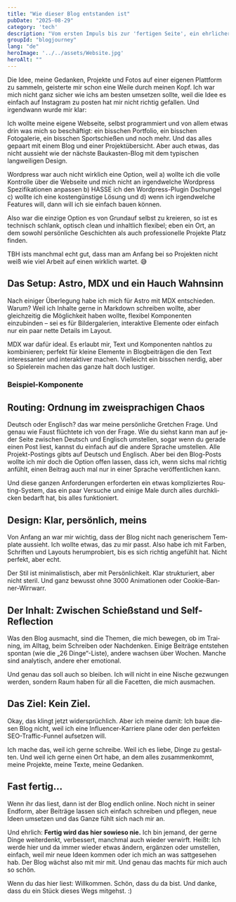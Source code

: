 ```yaml
---
title: "Wie dieser Blog entstanden ist"
pubDate: "2025-08-29"
category: 'tech'
description: "Vom ersten Impuls bis zur 'fertigen Seite', ein ehrlicher Blick hinter die Kulissen dieser Webseite."
groupId: "blogjourney"
lang: "de"
heroImage: '../../assets/Website.jpg'
heroAlt: ""
---
```


Die Idee, meine Gedanken, Projekte und Fotos auf einer eigenen Plattform zu sammeln, geisterte mir schon eine Weile durch meinen Kopf. Ich war mich nicht ganz sicher wie ichs am besten umsetzen sollte, weil die Idee es einfach auf Instagram zu posten hat mir nicht richtig gefallen. Und irgendwann wurde mir klar:

Ich wollte meine eigene Webseite, selbst programmiert und von allem etwas drin was mich so beschäftigt: ein bisschen Portfolio, ein bisschen Fotogalerie, ein bisschen Sportschießen und noch mehr. Und das alles gepaart mit einem Blog und einer Projektübersicht. Aber auch etwas, das nicht aussieht wie der nächste Baukasten-Blog mit dem typischen langweiligen Design. 

Wordpress war auch nicht wirklich eine Option, weil a) wollte ich die volle Kontrolle über die Webseite und mich nicht an irgendwelche Wordpress Spezifikationen anpassen b) HASSE ich den Wordpress-Plugin Dschungel c) wollte ich eine kostengünstige Lösung und d) wenn ich irgendwelche Features will, dann will ich sie einfach bauen können. 

Also war die einzige Option es von Grundauf selbst zu kreieren, so ist es technisch schlank, optisch clean und inhaltlich flexibel; eben ein Ort, an dem sowohl persönliche Geschichten als auch professionelle Projekte Platz finden.

TBH ists manchmal echt gut, dass man am Anfang bei so Projekten nicht weiß wie viel Arbeit auf einen wirklich wartet. 😅

## Das Setup: Astro, MDX und ein Hauch Wahnsinn

Nach einiger Überlegung habe ich mich für Astro mit MDX entschieden. Warum? Weil ich Inhalte gerne in Markdown schreiben wollte, aber gleichzeitig die Möglichkeit haben wollte, flexibel Komponenten einzubinden – sei es für Bildergalerien, interaktive Elemente oder einfach nur ein paar nette Details im Layout.

MDX war dafür ideal. Es erlaubt mir, Text und Komponenten nahtlos zu kombinieren; perfekt für kleine Elemente in Blogbeiträgen die den Text interessanter und interaktiver machen. Vielleicht ein bisschen nerdig, aber so Spielerein machen das ganze halt doch lustiger.


### Beispiel-Komponente

<ShootingValueCounter lang="de"/>

## Routing: Ordnung im zweisprachigen Chaos

Deutsch oder Englisch? das war meine persönliche Gretchen Frage. Und genau wie Faust flüchtete ich von der Frage. Wie du siehst kann man auf jeder Seite zwischen Deutsch und Englisch umstellen, sogar wenn du gerade einen Post liest, kannst du einfach auf die andere Sprache umstellen. Alle Projekt-Postings gibts auf Deutsch und Englisch. Aber bei den Blog-Posts wollte ich mir doch die Option offen lassen, dass ich, wenn sichs mal richtig anfühlt, einen Beitrag auch mal nur in einer Sprache veröffentlichen kann.

Und diese ganzen Anforderungen erforderten ein etwas kompliziertes Routing-System, das ein paar Versuche und einige Male durch alles durchklicken bedarft hat, bis alles funktioniert.

## Design: Klar, persönlich, meins

Von Anfang an war mir wichtig, dass der Blog nicht nach generischem Template aussieht. Ich wollte etwas, das zu mir passt. Also habe ich mit Farben, Schriften und Layouts herumprobiert, bis es sich richtig angefühlt hat. Nicht perfekt, aber echt.

Der Stil ist minimalistisch, aber mit Persönlichkeit. Klar strukturiert, aber nicht steril. Und ganz bewusst ohne 3000 Animationen oder Cookie-Banner-Wirrwarr.

## Der Inhalt: Zwischen Schießstand und Self-Reflection

Was den Blog ausmacht, sind die Themen, die mich bewegen, ob im Training, im Alltag, beim Schreiben oder Nachdenken. Einige Beiträge entstehen spontan (wie die „26 Dinge“-Liste), andere wachsen über Wochen. Manche sind analytisch, andere eher emotional.

Und genau das soll auch so bleiben. Ich will nicht in eine Nische gezwungen werden, sondern Raum haben für all die Facetten, die mich ausmachen.

## Das Ziel: Kein Ziel.

Okay, das klingt jetzt widersprüchlich. Aber ich meine damit: Ich baue diesen Blog nicht, weil ich eine Influencer-Karriere plane oder den perfekten SEO-Traffic-Funnel aufsetzen will.

Ich mache das, weil ich gerne schreibe. Weil ich es liebe, Dinge zu gestalten. Und weil ich gerne einen Ort habe, an dem alles zusammenkommt, meine Projekte, meine Texte, meine Gedanken.

## Fast fertig…

Wenn ihr das liest, dann ist der Blog endlich online. Noch nicht in seiner Endform, aber Beiträge lassen sich einfach schreiben und pflegen, neue Ideen umsetzen und das Ganze fühlt sich nach mir an.

Und ehrlich: **Fertig wird das hier sowieso nie.** Ich bin jemand, der gerne Dinge weiterdenkt, verbessert, manchmal auch wieder verwirft. Heißt: Ich werde hier und da immer wieder etwas ändern, ergänzen oder umstellen, einfach, weil mir neue Ideen kommen oder ich mich an was sattgesehen hab. Der Blog wächst also mit mir mit. Und genau das machts für mich auch so schön.

Wenn du das hier liest: Willkommen. Schön, dass du da bist. Und danke, dass du ein Stück dieses Wegs mitgehst. :)
